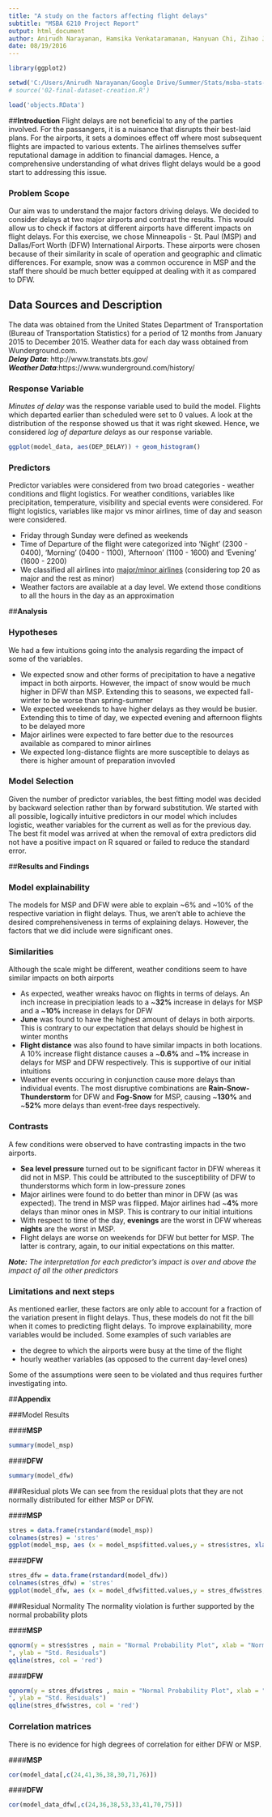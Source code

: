 ```yaml
---
title: "A study on the factors affecting flight delays"
subtitle: "MSBA 6210 Project Report"
output: html_document
author: Anirudh Narayanan, Hamsika Venkataramanan, Hanyuan Chi, Zihao Jiang
date: 08/19/2016
---
```

```r
library(ggplot2)
```

```r
setwd('C:/Users/Anirudh Narayanan/Google Drive/Summer/Stats/msba-stats-project/codes')
# source('02-final-dataset-creation.R')

load('objects.RData')
```

##<b>Introduction</b>
Flight delays are not beneficial to any of the parties involved. For the passangers, it is a nuisance that disrupts their best-laid plans. For the airports, it sets a dominoes effect off where most subsequent flights are impacted to various extents. The airlines themselves suffer reputational damage in addition to financial damages. Hence, a comprehensive understanding of what drives flight delays would be a good start to addressing this issue.

### Problem Scope
Our aim was to understand the major factors driving delays. We decided to consider delays at two major airports and contrast the results. This would allow us to check if factors at different airports have different impacts on flight delays.
For this exercise, we chose Minneapolis - St. Paul (MSP) and Dallas/Fort Worth (DFW) International Airports. These airports were chosen because of their similarity in scale of operation and geographic and climatic differences. For example, snow was a common occurence in MSP and the staff there should be much better equipped at dealing with it as compared to DFW.

## <b>Data Sources and Description</b>
The data was obtained from the United States Department of Transportation (Bureau of Transportation Statistics) for a period of 12 months from January 2015 to December 2015. Weather data for each day wass obtained from Wunderground.com.  
<b><i>Delay Data</i></b>: <href>http://www.transtats.bts.gov/</href>  
<b><i>Weather Data</i></b>:<href>https://www.wunderground.com/history/</href>

### Response Variable
<i>Minutes of delay</i> was the response variable used to build the model. Flights which departed earlier than scheduled were set to 0 values. A look at the distribution of the response showed us that it was right skewed. Hence, we considered <i>log of departure delays</i> as our response variable.

```r
ggplot(model_data, aes(DEP_DELAY)) + geom_histogram()
```

### Predictors
Predictor variables were considered from two broad categories - weather conditions and flight logistics. For weather conditions, variables like precipitation, temperature, visibility and special events were considered. For flight logistics, variables like major vs minor airlines, time of day and season were considered.  

* Friday through Sunday were defined as weekends
* Time of Departure of the flight were categorized into 'Night' (2300 - 0400), 'Morning' (0400 - 1100), 'Afternoon' (1100 - 1600) and 'Evening' (1600 - 2200)
* We classified all airlines into <a href = 'https://en.wikipedia.org/wiki/List_of_largest_airlines_in_North_America'>major/minor airlines</a> (considering top 20 as major and the rest as minor)
* Weather factors are available at a day level. We extend those conditions to all the hours in the day as an approximation


##<b>Analysis</b>

### Hypotheses
We had a few intuitions going into the analysis regarding the impact of some of the variables.  

* We expected snow and other forms of precipitation to have a negative impact in both airports. However, the impact of snow would be much higher in DFW than MSP. Extending this to seasons, we expected fall-winter to be worse than spring-summer
* We expected weekends to have higher delays as they would be busier. Extending this to time of day, we expected evening and afternoon flights to be delayed more
* Major airlines were expected to fare better due to the resources available as compared to minor airlines
* We expected long-distance flights are more susceptible to delays as there is higher amount of preparation invovled


### Model Selection
Given the number of predictor variables, the best fitting model was decided by backward selection rather than by forward substitution. We started with all possible, logically intuitive predictors in our model which includes logistic, weather variables for the current as well as for the previous day. The best fit model was arrived at when the removal of extra predictors did not have a positive impact on R squared or failed to reduce the standard error.

##<b>Results and Findings</b>

### Model explainability
The models for MSP and DFW were able to explain \~6% and \~10% of the respective variation in flight delays. Thus, we aren't able to achieve the desired comprehensiveness in terms of explaining delays. However, the factors that we did include were significant ones.

### Similarities
Although the scale might be different, weather conditions seem to have similar impacts on both airports

* As expected, weather wreaks havoc on flights in terms of delays. An inch increase in precipiation leads to a \~<b>32%</b> increase in delays for MSP and a \~<b>10%</b> increase in delays for DFW
* <b>June</b> was found to have the highest amount of delays in both airports. This is contrary to our expectation that delays should be highest in winter months
* <b>Flight distance</b> was also found to have similar impacts in both locations. A 10% increase flight distance causes a \~<b>0.6%</b> and \~<b>1%</b> increase in delays for MSP and DFW respectively. This is supportive of our initial intuitions
* Weather events occuring in conjunction cause more delays than individual events. The most disruptive combinations are <b>Rain-Snow-Thunderstorm</b> for DFW and <b>Fog-Snow</b> for MSP, causing \~<b>130%</b> and \~<b>52%</b> more delays than event-free days respectively.


### Contrasts
A few conditions were observed to have contrasting impacts in the two airports.

* <b>Sea level pressure</b> turned out to be significant factor in DFW whereas it did not in MSP. This could be attributed to the susceptibility of DFW to thunderstorms which form in low-pressure zones
* Major airlines were found to do better than minor in DFW (as was expected). The trend in MSP was flipped. Major airlines had \~<b>4%</b> more delays than minor ones in MSP. This is contrary to our initial intuitions
* With respect to time of the day, <b>evenings</b> are the worst in DFW whereas <b>nights</b> are the worst in MSP.
* Flight delays are worse on weekends for DFW but better for MSP. The latter is contrary, again, to our initial expectations on this matter.

<i><b>Note:</b> The interpretation for each predictor's impact is over and above the impact of all the other predictors </i>


### Limitations and next steps
As mentioned earlier, these factors are only able to account for a fraction of the variation present in flight delays. Thus, these models do not fit the bill when it comes to predicting flight delays. To improve explainability, more variables would be included. Some examples of such variables are

* the degree to which the airports were busy at the time of the flight
* hourly weather variables (as opposed to the current day-level ones)

Some of the assumptions were seen to be violated and thus requires further investigating into.


##<b>Appendix</b>

###Model Results

####<b>MSP</b>
```r
summary(model_msp)
```

####<b>DFW</b>
```r
summary(model_dfw)
```

###Residual plots
We can see from the residual plots that they are not normally distributed for either MSP or DFW.

####<b>MSP</b>
```r
stres = data.frame(rstandard(model_msp))
colnames(stres) = 'stres'
ggplot(model_msp, aes (x = model_msp$fitted.values,y = stres$stres, xlab('Fitted Values'), ylab('Std. Residuals'))) + geom_point(colour = 'lightblue') + geom_line( aes(y=c(1)), colour =  'red')
```

####<b>DFW</b>
```r
stres_dfw = data.frame(rstandard(model_dfw))
colnames(stres_dfw) = 'stres'
ggplot(model_dfw, aes (x = model_dfw$fitted.values,y = stres_dfw$stres, xlab('Fitted Values'), ylab('Std. Residuals'))) + geom_point(colour = 'lightblue') + geom_line( aes(y=c(1)), colour =  'red')
```


###Residual Normality
The normality violation is further supported by the normal probability plots

####<b>MSP</b>
```r
qqnorm(y = stres$stres , main = "Normal Probability Plot", xlab = "Normal Scores
", ylab = "Std. Residuals")
qqline(stres, col = 'red')
```

####<b>DFW</b>
```r
qqnorm(y = stres_dfw$stres , main = "Normal Probability Plot", xlab = "Normal Scores
", ylab = "Std. Residuals")
qqline(stres_dfw$stres, col = 'red')
```




### Correlation matrices
There is no evidence for high degrees of correlation for either DFW or MSP.

####<b>MSP</b>
```r
cor(model_data[,c(24,41,36,38,30,71,76)])
```

####<b>DFW</b>
```r
cor(model_data_dfw[,c(24,36,38,53,33,41,70,75)])
```